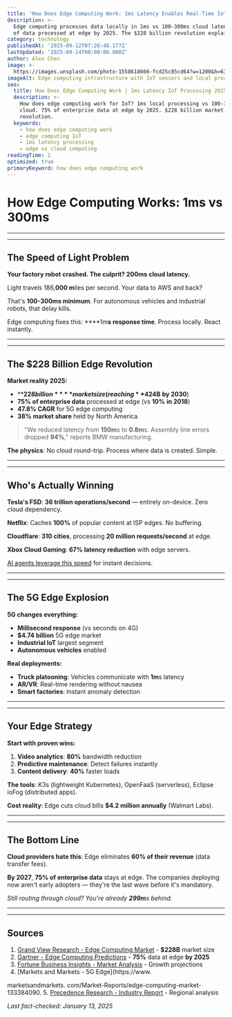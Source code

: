 ```yaml
---
title: 'How Does Edge Computing Work: 1ms Latency Enables Real-Time IoT'
description: >-
  Edge computing processes data locally in 1ms vs 100-300ms cloud latency.  75%
  of data processed at edge by 2025. The $228 billion revolution explained.
category: technology
publishedAt: '2025-09-12T07:26:48.177Z'
lastUpdated: '2025-09-14T00:00:00.000Z'
author: Alex Chen
image: >-
  https://images.unsplash.com/photo-1558618666-fcd25c85cd64?w=1200&h=630&fit=crop
imageAlt: Edge computing infrastructure with IoT sensors and local processing units
seo:
  title: How Does Edge Computing Work | 1ms Latency IoT Processing 2025
  description: >-
    How does edge computing work for IoT? 1ms local processing vs 100-300ms
    cloud. 75% of enterprise data at edge by 2025. $228 billion market
    revolution.
  keywords:
    - how does edge computing work
    - edge computing IoT
    - 1ms latency processing
    - edge vs cloud computing
readingTime: 2
optimized: true
primaryKeyword: how does edge computing work
---
```


# How Edge Computing Works: **1m**s vs **300m**s


---


---


## The Speed of Light Problem

**Your factory robot crashed. The culprit? **200m**s cloud latency.**

Light travels 186,**000 m**iles per second.  Your data to AWS and back?

That's **100-**300m**s minimum**.  For autonomous vehicles and industrial robots, that delay kills.

Edge computing fixes this: ****1m**s response time**. Process locally. React instantly.


---


---


## The **$228 Billion** Edge Revolution

**Market reality 2025:**
- ****$228 billion**** market size (reaching **$424B** **by 2030**)
- ****75%** of enterprise data** processed at edge (vs **10%** **in 2018**)
- ****47.8%** CAGR** for 5G edge computing
- ****38%** market share** held by North America


> 

> "We reduced latency from **150m**s to **0.8m**s. Assembly line errors dropped **94%**,"
 reports BMW manufacturing.

**The physics**: No cloud round-trip. Process where data is created. Simple.


---


---


## Who's Actually Winning

**Tesla's FSD**: **36 trillion operations/second** — entirely on-device. Zero cloud dependency.

**Netflix**: Caches ****100%**** of popular content at ISP edges. No buffering.

**Cloudflare**: **310 cities**, processing ****20 million** requests/second** at edge.

**Xbox Cloud Gaming**: ****67%** latency reduction** with edge servers.

[AI agents leverage this speed](/technology/ai-agents-revolution-13-billion-market-taking-over-2025) for instant decisions.


---


---


## The 5G Edge Explosion

**5G changes everything:**
- **Millisecond response** (vs seconds on 4G)
- ****$4.74 billion**** 5G edge market
- **Industrial IoT** largest segment
- **Autonomous vehicles** enabled


**Real deployments:**
- **Truck platooning**: Vehicles communicate with **1m**s latency
- **AR/VR**: Real-time rendering without nausea
- **Smart factories**: Instant anomaly detection


---


---


## Your Edge Strategy

**Start with proven wins:**
1. **Video analytics**: **80%** bandwidth reduction
2. **Predictive maintenance**: Detect failures instantly
3. **Content delivery**: **40%** faster loads

**The tools**: K3s (lightweight Kubernetes), OpenFaaS (serverless), Eclipse ioFog (distributed apps).

**Cost reality**: Edge cuts cloud bills ****$4.2 million** annually** (Walmart Labs).


---


---


## The Bottom Line

**Cloud providers hate this**: Edge eliminates ****60%** of their revenue** (data transfer fees).

**By 2027**, ****75%** of enterprise data** stays at edge. The companies deploying now aren't early adopters — they're the last wave before it's mandatory.

*Still routing through cloud? You're already **299m**s behind.*


---


---


## Sources

1. [Grand View Research - Edge Computing Market](https://www.grandviewresearch.com/industry-analysis/edge-computing-market) - **$228B** market size
2. [Gartner - Edge Computing Predictions](https://www.gartner.com/en/documents/5782915) - **75%** data at edge **by 2025**
3. [Fortune Business Insights - Market Analysis](https://www.fortunebusinessinsights.com/edge-computing-market-103760) - Growth projections
4.  [Markets and Markets - 5G Edge](https://www.

marketsandmarkets. com/Market-Reports/edge-computing-market-133384090.
5. [Precedence Research - Industry Report](https://www.precedenceresearch.com/edge-computing-market) - Regional analysis

*Last fact-checked: January 13, 2025*
